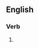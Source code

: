 ==English==

===Verb===
{{head|en|verb form}}

# {{present participle of|individualize|lang=en|nocat=1}}